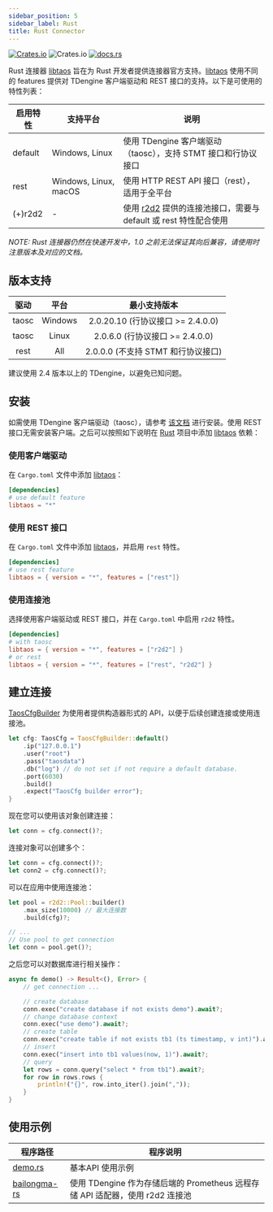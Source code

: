 ```yaml
---
sidebar_position: 5
sidebar_label: Rust
title: Rust Connector
---
```


[![Crates.io](https://img.shields.io/crates/v/libtaos)](https://crates.io/crates/libtaos) ![Crates.io](https://img.shields.io/crates/d/libtaos) [![docs.rs](https://img.shields.io/docsrs/libtaos)](https://docs.rs/libtaos)

Rust 连接器 [libtaos][libtaos-rs] 旨在为 Rust 开发者提供连接器官方支持。[libtaos][libtaos-rs] 使用不同的 features 提供对 TDengine 客户端驱动和 REST 接口的支持。以下是可使用的特性列表：

| 启用特性 | 支持平台              | 说明                                                              |
| -------- | --------------------- | ----------------------------------------------------------------- |
| default  | Windows, Linux        | 使用 TDengine 客户端驱动（taosc），支持 STMT 接口和行协议接口     |
| rest     | Windows, Linux, macOS | 使用 HTTP REST API 接口（rest），适用于全平台                     |
| (+)r2d2  | -                     | 使用 [r2d2] 提供的连接池接口，需要与 default 或 rest 特性配合使用 |

*NOTE: Rust 连接器仍然在快速开发中，1.0 之前无法保证其向后兼容，请使用时注意版本及对应的文档。*

## 版本支持

| 驱动  |  平台   |            最小支持版本            |
| :---: | :-----: | :--------------------------------: |
| taosc | Windows | 2.0.20.10 (行协议接口 >= 2.4.0.0)  |
| taosc |  Linux  |  2.0.6.0 (行协议接口 >= 2.4.0.0)   |
| rest  |   All   | 2.0.0.0 (不支持 STMT 和行协议接口) |

建议使用 2.4 版本以上的 TDengine，以避免已知问题。

## 安装

如需使用 TDengine 客户端驱动（taosc），请参考 [该文档](/reference/connector/#安装客户端驱动) 进行安装。使用 REST 接口无需安装客户端。之后可以按照如下说明在 [Rust](https://rust-lang.org) 项目中添加 [libtaos][libtaos-rs] 依赖：

### 使用客户端驱动

在 `Cargo.toml` 文件中添加 [libtaos][libtaos-rs]：

```toml
[dependencies]
# use default feature
libtaos = "*"
```

### 使用 REST 接口

在 `Cargo.toml` 文件中添加 [libtaos][libtaos-rs]，并启用 `rest` 特性。

```toml
[dependencies]
# use rest feature
libtaos = { version = "*", features = ["rest"]}
```

### 使用连接池

选择使用客户端驱动或 REST 接口，并在 `Cargo.toml` 中启用 `r2d2` 特性。

```toml
[dependencies]
# with taosc
libtaos = { version = "*", features = ["r2d2"] }
# or rest
libtaos = { version = "*", features = ["rest", "r2d2"] }
```

## 建立连接

[TaosCfgBuilder](https://docs.rs/libtaos/latest/libtaos/struct.TaosCfgBuilder.html) 为使用者提供构造器形式的 API，以便于后续创建连接或使用连接池。

```rust
let cfg: TaosCfg = TaosCfgBuilder::default()
    .ip("127.0.0.1")
    .user("root")
    .pass("taosdata")
    .db("log") // do not set if not require a default database.
    .port(6030)
    .build()
    .expect("TaosCfg builder error");
}
```

现在您可以使用该对象创建连接：

```rust
let conn = cfg.connect()?;
```

连接对象可以创建多个：

```rust
let conn = cfg.connect()?;
let conn2 = cfg.connect()?;
```

可以在应用中使用连接池：

```rust
let pool = r2d2::Pool::builder()
    .max_size(10000) // 最大连接数
    .build(cfg)?;

// ...
// Use pool to get connection
let conn = pool.get()?;
```

之后您可以对数据库进行相关操作：

```rust
async fn demo() -> Result<(), Error> {
    // get connection ...

    // create database
    conn.exec("create database if not exists demo").await?;
    // change database context
    conn.exec("use demo").await?;
    // create table
    conn.exec("create table if not exists tb1 (ts timestamp, v int)").await?;
    // insert
    conn.exec("insert into tb1 values(now, 1)").await?;
    // query
    let rows = conn.query("select * from tb1").await?;
    for row in rows.rows {
        println!("{}", row.into_iter().join(","));
    }
}
```

## 使用示例

| 程序路径       | 程序说明                                                                      |
| -------------- | ----------------------------------------------------------------------------- |
| [demo.rs]      | 基本API 使用示例                                                              |
| [bailongma-rs] | 使用 TDengine 作为存储后端的 Prometheus 远程存储 API 适配器，使用 r2d2 连接池 |

[libtaos-rs]: https://github.com/taosdata/libtaos-rs
[tdengine]: https://github.com/taosdata/TDengine
[bailongma-rs]: https://github.com/taosdata/bailongma-rs
[r2d2]: https://crates.io/crates/r2d2
[demo.rs]: https://github.com/taosdata/libtaos-rs/blob/main/examples/demo.rs
